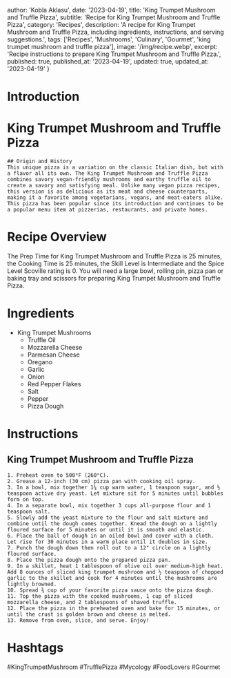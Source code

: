 
  author: 'Kobla Aklasu',
  date: '2023-04-19',
  title: 'King Trumpet Mushroom and Truffle Pizza',
  subtitle: 'Recipe for King Trumpet Mushroom and Truffle Pizza',
  category: 'Recipes',
  description: 'A recipe for King Trumpet Mushroom and Truffle Pizza, including ingredients, instructions, and serving suggestions.',
  tags: ['Recipes', 'Mushrooms', 'Culinary', 'Gourmet', 'king trumpet mushroom and truffle pizza'],
  image: '/img/recipe.webp',
  excerpt: 'Recipe instructions to prepare King Trumpet Mushroom and Truffle Pizza.',
  published: true,
  published_at: '2023-04-19',
  updated: true,
  updated_at: '2023-04-19'
}


  # Introduction

# King Trumpet Mushroom and Truffle Pizza
    
    ## Origin and History
    This unique pizza is a variation on the classic Italian dish, but with a flavor all its own. The King Trumpet Mushroom and Truffle Pizza combines savory vegan-friendly mushrooms and earthy truffle oil to create a savory and satisfying meal. Unlike many vegan pizza recipes, this version is as delicious as its meat and cheese counterparts, making it a favorite among vegetarians, vegans, and meat-eaters alike. This pizza has been popular since its introduction and continues to be a popular menu item at pizzerias, restaurants, and private homes.

# Recipe Overview

The Prep Time for King Trumpet Mushroom and Truffle Pizza is 25 minutes, the Cooking Time is 25 minutes, the Skill Level is Intermediate and the Spice Level Scoville rating is 0. You will need a large bowl, rolling pin, pizza pan or baking tray and scissors for preparing King Trumpet Mushroom and Truffle Pizza.

# Ingredients

- King Trumpet Mushrooms
    - Truffle Oil
    - Mozzarella Cheese
    - Parmesan Cheese
    - Oregano
    - Garlic
    - Onion
    - Red Pepper Flakes
    - Salt
    - Pepper
    - Pizza Dough

# Instructions

## King Trumpet Mushroom and Truffle Pizza
    1. Preheat oven to 500°F (260°C). 
    2. Grease a 12-inch (30 cm) pizza pan with cooking oil spray.
    3. In a bowl, mix together 1¼ cup warm water, 1 teaspoon sugar, and ½ teaspoon active dry yeast. Let mixture sit for 5 minutes until bubbles form on top.
    4. In a separate bowl, mix together 3 cups all-purpose flour and 1 teaspoon salt. 
    5. Slowly add the yeast mixture to the flour and salt mixture and combine until the dough comes together. Knead the dough on a lightly floured surface for 5 minutes or until it is smooth and elastic.
    6. Place the ball of dough in an oiled bowl and cover with a cloth. Let rise for 30 minutes in a warm place until it doubles in size.
    7. Punch the dough down then roll out to a 12" circle on a lightly floured surface.
    8. Place the pizza dough onto the prepared pizza pan.
    9. In a skillet, heat 1 tablespoon of olive oil over medium-high heat. Add 8 ounces of sliced king trumpet mushroom and ½ teaspoon of chopped garlic to the skillet and cook for 4 minutes until the mushrooms are lightly browned.
    10. Spread ¾ cup of your favorite pizza sauce onto the pizza dough.
    11. Top the pizza with the cooked mushrooms, 1 cup of sliced mozzarella cheese, and 2 tablespoons of shaved truffle.
    12. Place the pizza in the preheated oven and bake for 15 minutes, or until the crust is golden brown and cheese is melted.
    13. Remove from oven, slice, and serve. Enjoy!

# Hashtags

#KingTrumpetMushroom #TrufflePizza #Mycology #FoodLovers #Gourmet



